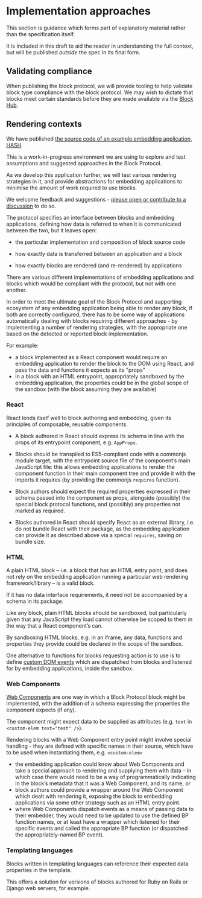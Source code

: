 # Implementation approaches

<InfoCard>

This section is guidance which forms part of explanatory material rather than the specification itself.

It is included in this draft to aid the reader in understanding the full context, but will be published _outside_ the spec in its final form.

</InfoCard>

## Validating compliance

When publishing the block protocol, we will provide tooling to help validate block type compliance with the block protocol.
We may wish to dictate that blocks meet certain standards before they are made available via the [Block Hub](https://blockprotocol.org/hub).

## Rendering contexts

<InfoCard>

We have published [the source code of an example embedding application, HASH](https://github.com/hashintel/hash).

This is a work-in-progress environment we are using to explore and test assumptions and suggested approaches in the Block Protocol.

As we develop this application further, we will test various rendering strategies in it, and provide abstractions for embedding applications to minimise the amount of work required to use blocks.

We welcome feedback and suggestions - [please open or contribute to a discussion](https://github.com/blockprotocol/blockprotocol/discussions) to do so.

</InfoCard>

The protocol specifies an interface between blocks and embedding applications, defining how data is referred to when it is communicated between the two, but it leaves open:

- the particular implementation and composition of block source code

- how exactly data is transferred between an application and a block

- how exactly blocks are rendered (and re-rendered) by applications

There are various different implementations of embedding applications and blocks which would be compliant with the protocol, but not with one another.

In order to meet the ultimate goal of the Block Protocol and supporting ecosystem of any embedding application being able to render any block, if both are correctly configured, there has to be some way of applications automatically dealing with blocks requiring different approaches - by implementing a number of rendering strategies, with the appropriate one based on the detected or reported block implementation.

For example:

- a block implemented as a React component would require an embedding application to render the block to the DOM using React, and pass the data and functions it expects as its "props"
- in a block with an HTML entrypoint, appropriately sandboxed by the embedding application, the properties could be in the global scope of the sandbox (with the block assuming they are available)

### React

React lends itself well to block authoring and embedding, given its principles of composable, reusable components.

- A block authored in React should express its schema in line with the props of its entrypoint component, e.g. `AppProps`.

- Blocks should be transpiled to ES5-compliant code with a commonjs module target, with the entrypoint source file of the component’s main JavaScript file: this allows embedding applications to render the component function in their main component tree and provide it with the imports it requires (by providing the commonjs `requires` function).

- Block authors should expect the required properties expressed in their schema passed into the component as props, alongside (possibly) the special block protocol functions, and (possibly) any properties not marked as required.

- Blocks authored in React should specify React as an external library, i.e. do not bundle React with their package, as the embedding application can provide it as described above via a special `requires`, saving on bundle size.

### HTML

A plain HTML block – i.e. a block that has an HTML entry point, and does not rely on the embedding application running a particular web rendering framework/library – is a valid block.

If it has no data interface requirements, it need not be accompanied by a schema in its package.

Like any block, plain HTML blocks should be sandboxed, but particularly given that any JavaScript they load cannot otherwise be scoped to them in the way that a React component’s can.

By sandboxing HTML blocks, e.g. in an iframe, any data, functions and properties they provide could be declared in the scope of the sandbox.

One alternative to functions for blocks requesting action is to use is to define [custom DOM events](https://developer.mozilla.org/en-US/docs/Web/Events/Creating_and_triggering_events) which are dispatched from blocks and listened for by embedding applications, inside the sandbox.

### Web Components

[Web Components](https://developer.mozilla.org/en-US/docs/Web/Web_Components) are one way in which a Block Protocol block might be implemented, with the addition of a schema expressing the properties the component expects (if any).

The component might expect data to be supplied as attributes (e.g. `text` in `<custom-elem text="test" />`).

Rendering blocks with a Web Component entry point might involve special handling - they are defined with specific names in their source, which have to be used when instantiating them, e.g. `<custom-elem>`

- the embedding application could know about Web Components and take a special approach to rendering and supplying them with data – in which case there would need to be a way of programmatically indicating in the block’s metadata that it was a Web Component, and its name, or
- block authors could provide a wrapper around the Web Component which dealt with rendering it, exposing the block to embedding applications via some other strategy such as an HTML entry point.
- where Web Components dispatch events as a means of passing data to their embedder, they would need to be updated to use the defined BP function names, or at least have a wrapper which listened for their specific events and called the appropriate BP function (or dispatched the appropriately-named BP event).

### Templating languages

Blocks written in templating languages can reference their expected data properties in the template.

This offers a solution for versions of blocks authored for Ruby on Rails or Django web servers, for example.
